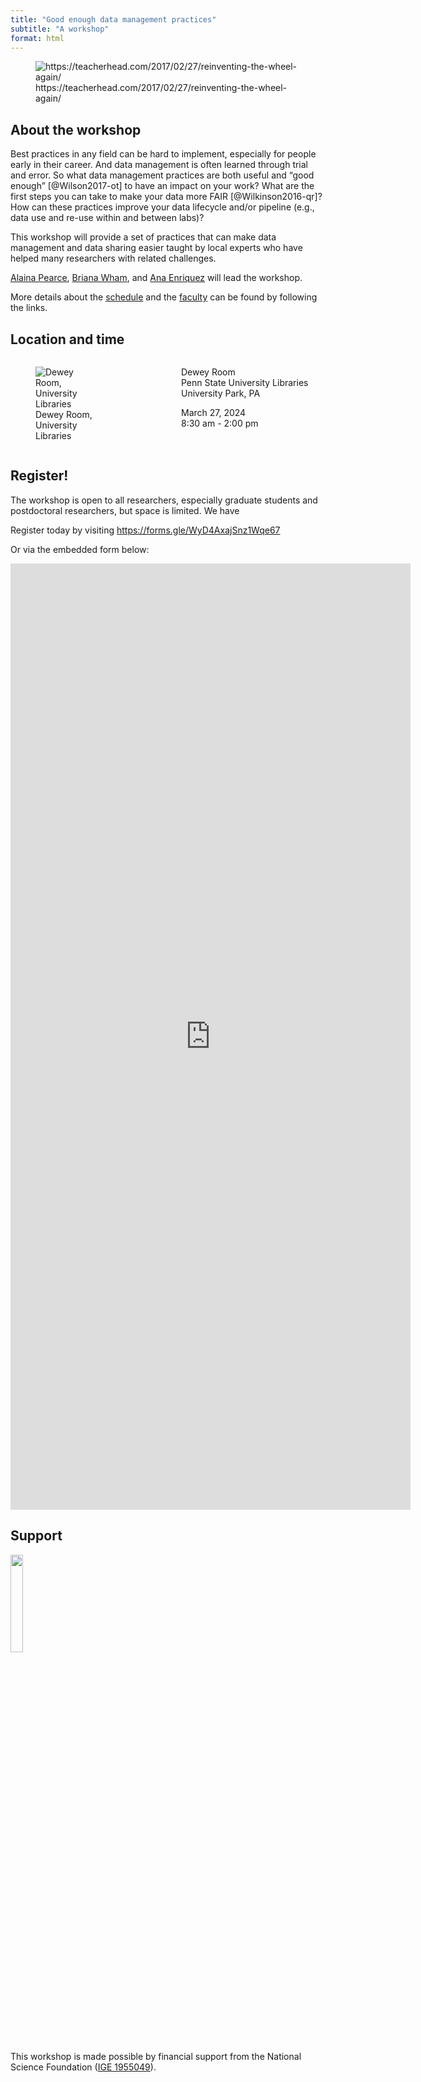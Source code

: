 ```yaml
---
title: "Good enough data management practices"
subtitle: "A workshop"
format: html
---
```


![https://teacherhead.com/2017/02/27/reinventing-the-wheel-again/](https://headguruteacher.files.wordpress.com/2017/02/9464b325-d2f4-4604-8258-82093bf93af6.jpg)

## About the workshop

Best practices in any field can be hard to implement, especially for people early in their career. And data management is often learned through trial and error. So what data management practices are both useful and “good enough” [@Wilson2017-ot] to have an impact on your work? What are the first steps you can take to make your data more FAIR [@Wilkinson2016-qr]? How can these practices improve your data lifecycle and/or pipeline (e.g., data use and re-use within and between labs)?

This workshop will provide a set of practices that can make data management and data sharing easier taught by local experts who have helped many researchers with related challenges.

[Alaina Pearce](people.qmd#alaina-pearce), [Briana Wham](people.qmd#briana-wham), and [Ana Enriquez](people.qmd#ana-enriquez) will lead the workshop.

More details about the [schedule](schedule.qmd) and the [faculty](people.qmd) can be found by following the links.

## Location and time

:::: {.columns}
::: {.column width="40%"}
![Dewey Room, University Libraries](https://sc-api.psu.edu/s3/files/styles/4_3_1500w/public/DSC_6681%20for%20PSNews%20Dewey%20room%20naming.jpg?h=6e526c05&itok=fTahAKyt)
:::
::: {.column width="10%"}
:::
::: {.column width="50%"}
Dewey Room</br>
Penn State University Libraries</br>
University Park, PA

March 27, 2024</br>
8:30 am - 2:00 pm
:::
::::


## Register!

The workshop is open to all researchers, especially graduate students and postdoctoral researchers, but space is limited.
We have 

Register today by visiting <https://forms.gle/WyD4AxajSnz1Wqe67>

Or via the embedded form below:

<iframe src="https://docs.google.com/forms/d/e/1FAIpQLSfHQpMvx0RT4t5NYcxcClZ0wdF8MDZh2mH9HKyo-zdsk4lo_Q/viewform?embedded=true" width="640" height="1514" frameborder="0" marginheight="0" marginwidth="0">Loading…</iframe>

## Support

![](include/img/NSF.svg.png){height="20%"}

This workshop is made possible by financial support from the National Science Foundation ([IGE 1955049](https://www.nsf.gov/awardsearch/showAward?AWD_ID=1955049)).
